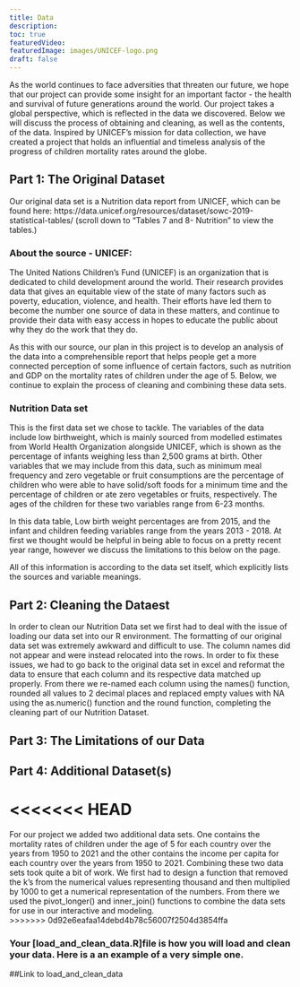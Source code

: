 ```yaml
---
title: Data
description:
toc: true
featuredVideo:
featuredImage: images/UNICEF-logo.png
draft: false
---
```


As the world continues to face adversities that threaten our future, we hope that our project can provide some insight for an important factor - the health and survival of future generations around the world. Our project takes a global perspective, which is reflected in the data we discovered. Below we will discuss the process of obtaining and cleaning, as well as the contents, of the data. Inspired by UNICEF's mission for data collection, we have created a project that holds an influential and timeless analysis of the progress of children mortality rates around the globe.

## Part 1: The Original Dataset

Our original data set is a Nutrition data report from UNICEF, which can be found here: https://data.unicef.org/resources/dataset/sowc-2019-statistical-tables/
(scroll down to “Tables 7 and 8- Nutrition” to view the tables.)

### About the source - UNICEF:

The United Nations Children's Fund (UNICEF) is an organization that is dedicated to child development around the world. Their research provides data that gives an equitable view of the state of many factors such as poverty, education, violence, and health. Their efforts have led them to become the number one source of data in these matters, and continue to provide their data with easy access in hopes to educate the public about why they do the work that they do.

As this with our source, our plan in this project is to develop an analysis of the data into a comprehensible report that helps people get a more connected perception of some influence of certain factors, such as nutrition and GDP on the mortality rates of children under the age of 5. Below, we continue to explain the process of cleaning and combining these data sets.

### Nutrition Data set

This is the first data set we chose to tackle. The variables of the data include low birthweight, which is mainly sourced from modelled estimates from World Health Organization alongside UNICEF, which is shown as the percentage of infants weighing less than 2,500 grams at birth. Other variables that we may include from this data, such as minimum meal frequency and zero vegetable or fruit consumptions are the percentage of children who were able to have solid/soft foods for a minimum time and the percentage of children or ate zero vegetables or fruits, respectively. The ages of the children for these two variables range from 6-23 months.

In this data table, Low birth weight percentages are from 2015, and the infant and children feeding variables range from the years 2013 - 2018. At first we thought would be helpful in being able to focus on a pretty recent year range, however we discuss the limitations to this below on the page.

All of this information is according to the data set itself, which explicitly lists the sources and variable meanings.

## Part 2: Cleaning the Dataest

In order to clean our Nutrition Data set we first had to deal with the issue of loading our data set into our R environment. The formatting of our original data set was extremely awkward and difficult to use. The column names did not appear and were instead relocated into the rows. In order to fix these issues, we had to go back to the original data set in excel and reformat the data to ensure that each column and its respective data matched up properly. From there we re-named each column using the names() function, rounded all values to 2 decimal places and replaced empty values with NA using the as.numeric() function and the round function, completing the cleaning part of our Nutrition Dataset.


## Part 3: The Limitations of our Data



## Part 4: Additional Dataset(s)

<<<<<<< HEAD
=======
For our project we added two additional data sets. One contains the mortality rates of children under the age of 5 for each country over the years from 1950 to 2021 and the other contains the income per capita for each country  over the years from 1950 to 2021. Combining these two data sets took quite a bit of work. We first had to design a function that removed the k's from the numerical values representing thousand and then multiplied by 1000 to get a numerical representation of the numbers. From there we used the pivot_longer() and inner_join() functions to combine the data sets for use in our interactive and modeling.  
>>>>>>> 0d92e6eafaa14debd4b78c56007f2504d3854ffa

### Your [load_and_clean_data.R]file is how you will load and clean your data. Here is a an example of a very simple one.

##Link to load_and_clean_data

